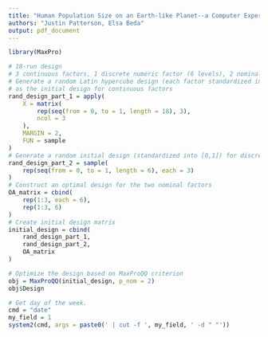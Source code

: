 ```yaml
---
title: "Human Population Size on an Earth-like Planet--a Computer Experiment"
authors: "Justin Patterson, Elsa Beda"
output: pdf_document
---
```


```r
library(MaxPro)
```

```r
# 18-run design
# 3 continuous factors, 1 discrete numeric factor (6 levels), 2 nominal factors (3 levels)
# Generate a random Latin hypercube design (each factor standardized into [0,1]) 
# as the initial design for continuous factors
rand_design_part_1 = apply(
    X = matrix(
        rep(seq(from = 0, to = 1, length = 18), 3),
        ncol = 3
    ),
    MARGIN = 2,
    FUN = sample
)
# Generate a random initial design (standardized into [0,1]) for discrete numeric factors
rand_design_part_2 = sample(
    rep(seq(from = 0, to = 1, length = 6), each = 3)
)
# Construct an optimal design for the two nominal factors
OA_matrix = cbind(
    rep(1:3, each = 6), 
    rep(1:3, 6)
)
# Create initial design matrix
initial_design = cbind(
    rand_design_part_1,
    rand_design_part_2,
    OA_matrix
)
```

```r
# Optimize the design based on MaxProQQ criterion
obj = MaxProQQ(initial_design, p_nom = 2) 
obj$Design
```

```r
# Get day of the week.
cmd = "date"
my_field = 1
system2(cmd, args = paste0(' | cut -f ', my_field, ' -d " "'))
```